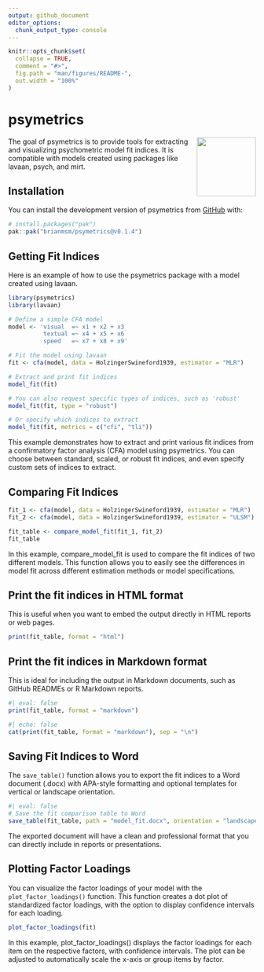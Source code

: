 ```yaml
---
output: github_document
editor_options: 
  chunk_output_type: console
---
```


<!-- README.md is generated from README.Rmd. Please edit that file -->

```r
knitr::opts_chunk$set(
  collapse = TRUE,
  comment = "#>",
  fig.path = "man/figures/README-",
  out.width = "100%"
)
```

# psymetrics

<!-- badges: start --> <!-- badges: end --> 
<img src="man/figures/hexlogo.png" align="right" width="120" />

The goal of psymetrics is to provide tools for extracting and visualizing psychometric model fit indices. It is compatible with models created using packages like lavaan, psych, and mirt.

## Installation

You can install the development version of psymetrics from [GitHub](https://github.com/brianmsm/psymetrics) with:

``` r
# install.packages("pak")
pak::pak("brianmsm/psymetrics@v0.1.4")
```

## Getting Fit Indices

Here is an example of how to use the psymetrics package with a model created using lavaan.

```r
library(psymetrics)
library(lavaan)

# Define a simple CFA model
model <- 'visual  =~ x1 + x2 + x3
          textual =~ x4 + x5 + x6
          speed   =~ x7 + x8 + x9'

# Fit the model using lavaan
fit <- cfa(model, data = HolzingerSwineford1939, estimator = "MLR")

# Extract and print fit indices
model_fit(fit)

# You can also request specific types of indices, such as 'robust'
model_fit(fit, type = "robust")

# Or specify which indices to extract
model_fit(fit, metrics = c("cfi", "tli"))
```

This example demonstrates how to extract and print various fit indices from a confirmatory factor analysis (CFA) model using psymetrics. You can choose between standard, scaled, or robust fit indices, and even specify custom sets of indices to extract.

## Comparing Fit Indices

```r
fit_1 <- cfa(model, data = HolzingerSwineford1939, estimator = "MLR")
fit_2 <- cfa(model, data = HolzingerSwineford1939, estimator = "ULSM")

fit_table <- compare_model_fit(fit_1, fit_2)
fit_table
```

In this example, compare_model_fit is used to compare the fit indices of two different models. This function allows you to easily see the differences in model fit across different estimation methods or model specifications.

## Print the fit indices in HTML format

This is useful when you want to embed the output directly in HTML reports or web pages.

```r
print(fit_table, format = "html")
```

## Print the fit indices in Markdown format

This is ideal for including the output in Markdown documents, such as GitHub READMEs or R Markdown reports.

```r
#| eval: false
print(fit_table, format = "markdown")
```

```r
#| echo: false
cat(print(fit_table, format = "markdown"), sep = "\n")
```

## Saving Fit Indices to Word

The `save_table()` function allows you to export the fit indices to a Word document (.docx) with APA-style formatting and optional templates for vertical or landscape orientation.

```r
#| eval: false
# Save the fit comparison table to Word
save_table(fit_table, path = "model_fit.docx", orientation = "landscape")
```

The exported document will have a clean and professional format that you can directly include in reports or presentations.

## Plotting Factor Loadings

You can visualize the factor loadings of your model with the `plot_factor_loadings()` function. This function creates a dot plot of standardized factor loadings, with the option to display confidence intervals for each loading.

```r
plot_factor_loadings(fit)
```

In this example, plot_factor_loadings() displays the factor loadings for each item on the respective factors, with confidence intervals. The plot can be adjusted to automatically scale the x-axis or group items by factor.

